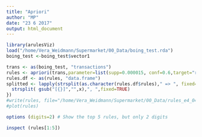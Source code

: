 ```yaml
---
title: "Apriori"
author: "MP"
date: "23 6 2017"
output: html_document
---
```


```r
library(arulesViz)
load("/home/Vera_Weidmann/Supermarket/00_Data/boing_test.rda")
boing_test <-boing_test$vector1
```

```r
trans <- as(boing_test, "transactions")
rules <- apriori(trans,parameter=list(supp=0.000015, conf=0.6,target="rules"))
rules.df <- as(rules, "data.frame")
splitted <- lapply(strsplit(as.character(rules.df$rules)," => ", fixed=TRUE),function(x){
  strsplit( gsub("[{}]","",x),", ",fixed=TRUE)
})
#write(rules, file="/home/Vera_Weidmann/Supermarket/00_Data/rules_e4_04")
#plot(rules)
```

```r
options (digits=2) # Show the top 5 rules, but only 2 digits

inspect (rules[1:5])
```

